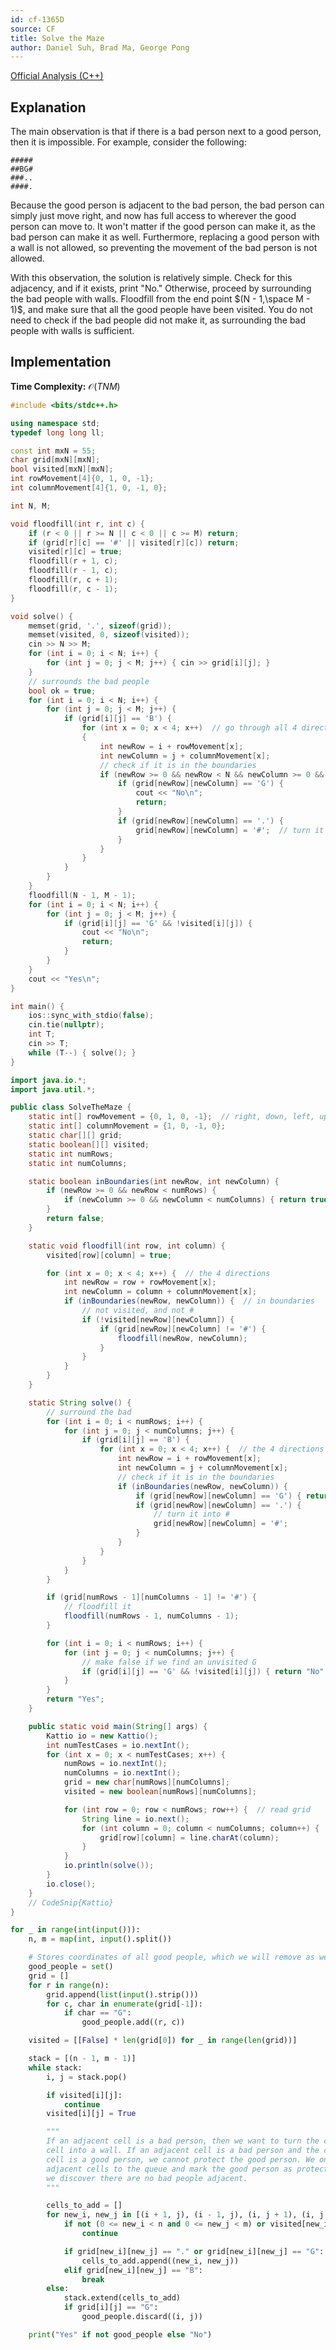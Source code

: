 ```yaml
---
id: cf-1365D
source: CF
title: Solve the Maze
author: Daniel Suh, Brad Ma, George Pong
---
```


[Official Analysis (C++)](https://codeforces.com/blog/entry/78504)

## Explanation

The main observation is that if there is a bad person next to a good person, then it is impossible. For example, consider the following:

```
#####
##BG#
###..
####.
```

Because the good person is adjacent to the bad person, the bad person can simply just move right, and now has full access to wherever the good person can move to. It won't matter if the good person can make it, as the bad person can make it as well. Furthermore, replacing a good person with a wall is not allowed, so preventing the movement of the bad person is not allowed.

With this observation, the solution is relatively simple. Check for this adjacency, and if it exists, print "No." Otherwise, proceed by surrounding the bad people with walls. Floodfill from the end point $(N - 1,\space M - 1)$, and make sure that all the good people have been visited. You do not need to check if the bad people did not make it, as surrounding the bad people with walls is sufficient.

## Implementation

**Time Complexity:** $\mathcal{O}(TNM)$


<LanguageSection>

<CPPSection>

```cpp
#include <bits/stdc++.h>

using namespace std;
typedef long long ll;

const int mxN = 55;
char grid[mxN][mxN];
bool visited[mxN][mxN];
int rowMovement[4]{0, 1, 0, -1};
int columnMovement[4]{1, 0, -1, 0};

int N, M;

void floodfill(int r, int c) {
	if (r < 0 || r >= N || c < 0 || c >= M) return;
	if (grid[r][c] == '#' || visited[r][c]) return;
	visited[r][c] = true;
	floodfill(r + 1, c);
	floodfill(r - 1, c);
	floodfill(r, c + 1);
	floodfill(r, c - 1);
}

void solve() {
	memset(grid, '.', sizeof(grid));
	memset(visited, 0, sizeof(visited));
	cin >> N >> M;
	for (int i = 0; i < N; i++) {
		for (int j = 0; j < M; j++) { cin >> grid[i][j]; }
	}
	// surrounds the bad people
	bool ok = true;
	for (int i = 0; i < N; i++) {
		for (int j = 0; j < M; j++) {
			if (grid[i][j] == 'B') {
				for (int x = 0; x < 4; x++)  // go through all 4 directions
				{
					int newRow = i + rowMovement[x];
					int newColumn = j + columnMovement[x];
					// check if it is in the boundaries
					if (newRow >= 0 && newRow < N && newColumn >= 0 && newColumn < M) {
						if (grid[newRow][newColumn] == 'G') {
							cout << "No\n";
							return;
						}
						if (grid[newRow][newColumn] == '.') {
							grid[newRow][newColumn] = '#';  // turn it into a #
						}
					}
				}
			}
		}
	}
	floodfill(N - 1, M - 1);
	for (int i = 0; i < N; i++) {
		for (int j = 0; j < M; j++) {
			if (grid[i][j] == 'G' && !visited[i][j]) {
				cout << "No\n";
				return;
			}
		}
	}
	cout << "Yes\n";
}

int main() {
	ios::sync_with_stdio(false);
	cin.tie(nullptr);
	int T;
	cin >> T;
	while (T--) { solve(); }
}
```

</CPPSection>

<JavaSection>

```java
import java.io.*;
import java.util.*;

public class SolveTheMaze {
	static int[] rowMovement = {0, 1, 0, -1};  // right, down, left, up
	static int[] columnMovement = {1, 0, -1, 0};
	static char[][] grid;
	static boolean[][] visited;
	static int numRows;
	static int numColumns;

	static boolean inBoundaries(int newRow, int newColumn) {
		if (newRow >= 0 && newRow < numRows) {
			if (newColumn >= 0 && newColumn < numColumns) { return true; }
		}
		return false;
	}

	static void floodfill(int row, int column) {
		visited[row][column] = true;

		for (int x = 0; x < 4; x++) {  // the 4 directions
			int newRow = row + rowMovement[x];
			int newColumn = column + columnMovement[x];
			if (inBoundaries(newRow, newColumn)) {  // in boundaries
				// not visited, and not #
				if (!visited[newRow][newColumn]) {
					if (grid[newRow][newColumn] != '#') {
						floodfill(newRow, newColumn);
					}
				}
			}
		}
	}

	static String solve() {
		// surround the bad
		for (int i = 0; i < numRows; i++) {
			for (int j = 0; j < numColumns; j++) {
				if (grid[i][j] == 'B') {
					for (int x = 0; x < 4; x++) {  // the 4 directions
						int newRow = i + rowMovement[x];
						int newColumn = j + columnMovement[x];
						// check if it is in the boundaries
						if (inBoundaries(newRow, newColumn)) {
							if (grid[newRow][newColumn] == 'G') { return "No"; }
							if (grid[newRow][newColumn] == '.') {
								// turn it into #
								grid[newRow][newColumn] = '#';
							}
						}
					}
				}
			}
		}

		if (grid[numRows - 1][numColumns - 1] != '#') {
			// floodfill it
			floodfill(numRows - 1, numColumns - 1);
		}

		for (int i = 0; i < numRows; i++) {
			for (int j = 0; j < numColumns; j++) {
				// make false if we find an unvisited G
				if (grid[i][j] == 'G' && !visited[i][j]) { return "No"; }
			}
		}
		return "Yes";
	}

	public static void main(String[] args) {
		Kattio io = new Kattio();
		int numTestCases = io.nextInt();
		for (int x = 0; x < numTestCases; x++) {
			numRows = io.nextInt();
			numColumns = io.nextInt();
			grid = new char[numRows][numColumns];
			visited = new boolean[numRows][numColumns];

			for (int row = 0; row < numRows; row++) {  // read grid
				String line = io.next();
				for (int column = 0; column < numColumns; column++) {
					grid[row][column] = line.charAt(column);
				}
			}
			io.println(solve());
		}
		io.close();
	}
	// CodeSnip{Kattio}
}
```

</JavaSection>

<PySection>

```py
for _ in range(int(input())):
	n, m = map(int, input().split())

	# Stores coordinates of all good people, which we will remove as we protect.
	good_people = set()
	grid = []
	for r in range(n):
		grid.append(list(input().strip()))
		for c, char in enumerate(grid[-1]):
			if char == "G":
				good_people.add((r, c))

	visited = [[False] * len(grid[0]) for _ in range(len(grid))]

	stack = [(n - 1, m - 1)]
	while stack:
		i, j = stack.pop()

		if visited[i][j]:
			continue
		visited[i][j] = True

		"""
		If an adjacent cell is a bad person, then we want to turn the current
		cell into a wall. If an adjacent cell is a bad person and the current
		cell is a good person, we cannot protect the good person. We only add
		adjacent cells to the queue and mark the good person as protected if
		we discover there are no bad people adjacent.
		"""

		cells_to_add = []
		for new_i, new_j in [(i + 1, j), (i - 1, j), (i, j + 1), (i, j - 1)]:
			if not (0 <= new_i < n and 0 <= new_j < m) or visited[new_i][new_j]:
				continue

			if grid[new_i][new_j] == "." or grid[new_i][new_j] == "G":
				cells_to_add.append((new_i, new_j))
			elif grid[new_i][new_j] == "B":
				break
		else:
			stack.extend(cells_to_add)
			if grid[i][j] == "G":
				good_people.discard((i, j))

	print("Yes" if not good_people else "No")
```

</PySection>

</LanguageSection>
